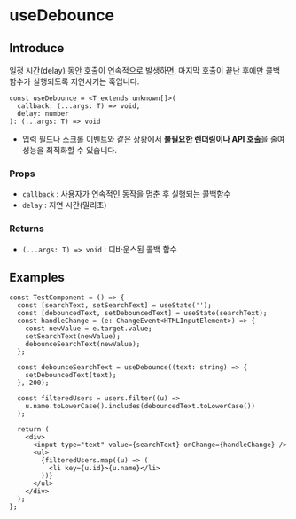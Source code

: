 # useDebounce

## Introduce

일정 시간(delay) 동안 호출이 연속적으로 발생하면, 마지막 호출이 끝난 후에만 콜백 함수가 실행되도록 지연시키는 훅입니다.

```tsx
const useDebounce = <T extends unknown[]>(
  callback: (...args: T) => void,
  delay: number
): (...args: T) => void
```

- 입력 필드나 스크롤 이벤트와 같은 상황에서 **불필요한 렌더링이나 API 호출**을 줄여 성능을 최적화할 수 있습니다.

### Props

- `callback` : 사용자가 연속적인 동작을 멈춘 후 실행되는 콜백함수
- `delay` : 지연 시간(밀리초)

### Returns

- `(...args: T) => void` : 디바운스된 콜백 함수

## Examples

```tsx copy filename="TestComponent.tsx"
const TestComponent = () => {
  const [searchText, setSearchText] = useState('');
  const [debouncedText, setDebouncedText] = useState(searchText);
  const handleChange = (e: ChangeEvent<HTMLInputElement>) => {
    const newValue = e.target.value;
    setSearchText(newValue);
    debounceSearchText(newValue);
  };

  const debounceSearchText = useDebounce((text: string) => {
    setDebouncedText(text);
  }, 200);

  const filteredUsers = users.filter((u) =>
    u.name.toLowerCase().includes(debouncedText.toLowerCase())
  );

  return (
    <div>
      <input type="text" value={searchText} onChange={handleChange} />
      <ul>
        {filteredUsers.map((u) => (
          <li key={u.id}>{u.name}</li>
        ))}
      </ul>
    </div>
  );
};
```
